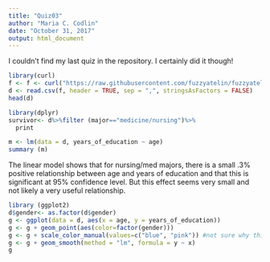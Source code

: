 ```yaml
---
title: "Quiz03"
author: "Maria C. Codlin"
date: "October 31, 2017"
output: html_document
---
```

I couldn't find my last quiz in the repository. I certainly did it though!
```r
library(curl)
f <- f <- curl("https://raw.githubusercontent.com/fuzzyatelin/fuzzyatelin.github.io/master/AN597_Fall17/zombies.csv")
d <- read.csv(f, header = TRUE, sep = ",", stringsAsFactors = FALSE)
head(d)
```

```r
library(dplyr)
survivor<- d%>%filter (major=="medicine/nursing")%>%
  print
```
```r
m <- lm(data = d, years_of_education ~ age)
summary (m)
```

The linear model shows that for nursing/med majors, there is a small .3% positive relationship between age and years of education and that this is significant at 95% confidence level. But this effect seems very small and not likely a very useful relationship.

```r
library (ggplot2)
d$gender<- as.factor(d$gender)
g <- ggplot(data = d, aes(x = age, y = years_of_education))
g <- g + geom_point(aes(color=factor(gender)))
g <- g + scale_color_manual(values=c("blue", "pink")) #not sure why this removes the legend
g <- g + geom_smooth(method = "lm", formula = y ~ x)
g
```


